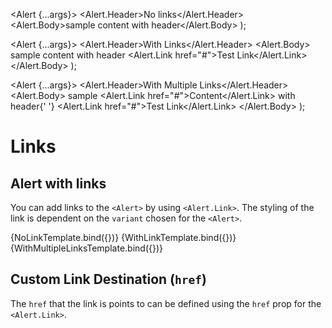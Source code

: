 

<Meta title="Components/Alert/Links" component={Alert} />

  <Alert {...args}>
    <Alert.Header>No links</Alert.Header>
    <Alert.Body>sample content with header</Alert.Body>
  </Alert>
);

  <Alert {...args}>
    <Alert.Header>With Links</Alert.Header>
    <Alert.Body>
      sample content with header <Alert.Link href="#">Test Link</Alert.Link>
    </Alert.Body>
  </Alert>
);

  <Alert {...args}>
    <Alert.Header>With Multiple Links</Alert.Header>
    <Alert.Body>
      sample <Alert.Link href="#">Content</Alert.Link> with header{' '}
      <Alert.Link href="#">Test Link</Alert.Link>
    </Alert.Body>
  </Alert>
);

# Links

## Alert with links

You can add links to the `<Alert>` by using `<Alert.Link>`. The styling of the link is dependent on the `variant` chosen for the `<Alert>`.

<Canvas>
  <Story name="No Link">{NoLinkTemplate.bind({})}</Story>
  <Story name="With Link">{WithLinkTemplate.bind({})}</Story>
  <Story name="With Multiple Links">{WithMultipleLinksTemplate.bind({})}</Story>
</Canvas>

## Custom Link Destination (`href`)

The `href` that the link is points to can be defined using the `href` prop for the `<Alert.Link>`.
